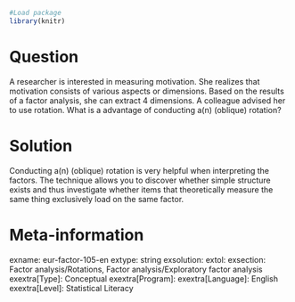 ```{r, echo = FALSE, results = "hide"}
#Load package
library(knitr)
```

Question
========
A researcher is interested in measuring motivation. She realizes that motivation consists of various aspects or dimensions. Based on the results of a factor analysis, she can extract 4 dimensions. A colleague advised her to use rotation. What is a advantage of conducting a(n) (oblique) rotation?


Solution
========
Conducting a(n) (oblique) rotation is very helpful when interpreting the factors. The technique allows you to discover whether simple structure exists and thus investigate whether items that theoretically measure the same thing exclusively load on the same factor.


Meta-information
================
exname: eur-factor-105-en
extype: string
exsolution: 
extol: 
exsection: Factor analysis/Rotations, Factor analysis/Exploratory factor analysis
exextra[Type]: Conceptual
exextra[Program]: 
exextra[Language]: English
exextra[Level]: Statistical Literacy